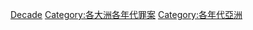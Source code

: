 {{container}}

[[Category:亞洲罪案|Decade]]
[[Category:各大洲各年代罪案|Category:各大洲各年代罪案]]
[[Category:各年代亞洲|Category:各年代亞洲]]